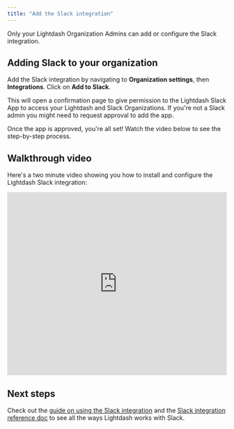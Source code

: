 ```yaml
---
title: "Add the Slack integration"
---
```



<Info>
Only your Lightdash Organization Admins can add or configure the Slack integration.
</Info>

## Adding Slack to your organization

Add the Slack integration by navigating to **Organization settings**, then **Integrations**. Click on **Add to Slack**.

This will open a confirmation page to give permission to the Lightdash Slack App to access your Lightdash and Slack Organizations. If you're not a Slack admin you might need to request approval to add the app.

Once the app is approved, you're all set! Watch the video below to see the step-by-step process.

## Walkthrough video

Here's a two minute video showing you how to install and configure the Lightdash Slack integration:

<iframe width="100%" height="420" src="https://www.loom.com/share/9df1e9e24ead48cd8e46a73558d31764?sid=b0e96b48-87fa-4125-a55d-4fe72a12df81" title="Configuring Slack in Lightdash" frameborder="0" allow="accelerometer; autoplay; clipboard-write; encrypted-media; gyroscope; picture-in-picture; web-share" referrerpolicy="strict-origin-when-cross-origin" allowfullscreen></iframe>

## Next steps

Check out the [guide on using the Slack integration](/guides/using-slack-integration) and the [Slack integration reference doc](/references/slack-integration) to see all the ways Lightdash works with Slack.
